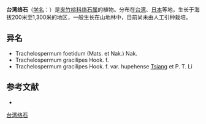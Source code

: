 {{Speciesbox
| name = 台湾络石
| status = 
| status_system = 
| image = 
| genus = Trachelospermum
| species = foetidum
| authority = (Mats. et Nak.) Nak.
}}

'''台湾络石'''（[[学名|学名]]：{{lang|la|''Trachelospermum foetidum''}}）是[[夹竹桃科|夹竹桃科]][[络石属|络石属]]的植物。分布在[[台湾|台湾]]、[[日本|日本]]等地，生长于海拔200米至1,300米的地区，一般生长在山地林中，目前尚未由人工引种栽培。

== 异名 ==
* Trachelospermum foetidum (Mats. et Nak.) Nak.
* Trachelospermum gracilipes Hook. f.
* Trachelospermum gracilipes Hook. f. var. hupehense [[蒋英_(植物学家)|Tsiang]] et P. T. Li

== 参考文献 ==
<div class="references-small">
* {{cite web| url =http://www.bioinfo.cn/db05/KmzwSpecies.php?action=view&id=455| title =台湾络石| work =《中国高等植物数据库全库》| publisher =中国科学院微生物研究所| author =昆明植物研究所| accessdate =2009-02-21}}{{dead link|date=2017年12月 |bot=InternetArchiveBot |fix-attempted=yes }}
</div>
{{Taxonbar|from=Q10914947}}

[[Category:络石属|台湾络石]]


{{植物小作品}}